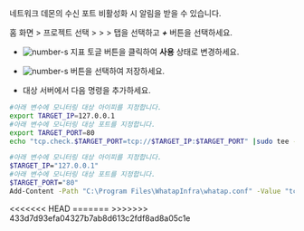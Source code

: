 네트워크 데몬의 수신 포트 비활성화 시 알림을 받을 수 있습니다.

홈 화면 &gt; 프로젝트 선택 &gt; <Cmdname sid="side_event" className="uitext" /> &gt; <Cmdname sid="side_eventSetting" className="uitext" /> &gt; <Cmdname sid="server" className="uitext" /> 탭을 선택하고 ***+*** <Cmdname sid="add_alert_setting" className="uitext" /> 버튼을 선택하세요.

<ImgLang img='server-adf-tcp-port.png' desc='TCP 포트'/>

* ![number-s](/img/number-01.png) <Cmdname sid="port" className="uitext" /> 지표 토글 버튼을 클릭하여 **사용** 상태로 변경하세요.

* ![number-s](/img/number-02.png) <Cmdname sid="save" className="uitext" /> 버튼을 선택하여 저장하세요.

* 대상 서버에서 다음 명령을 추가하세요. 

<Tabs groupId='server-user-script'>
<TabItem value="lxs" label="Linux Shell">

  ```bash title=SH
  #아래 변수에 모니터링 대상 아이피를 지정합니다.
  export TARGET_IP=127.0.0.1
  #아래 변수에 모니터링 대상 포트를 지정합니다.
  export TARGET_PORT=80
  echo "tcp.check.$TARGET_PORT=tcp://$TARGET_IP:$TARGET_PORT" |sudo tee -a /usr/whatap/infra/conf/whatap.conf
  ```

</TabItem>
<TabItem value="wps" label="Windows Powershell">

  ```bash title=SH
  #아래 변수에 모니터링 대상 아이피를 지정합니다.
  $TARGET_IP="127.0.0.1"
  #아래 변수에 모니터링 대상 포트를 지정합니다.
  $TARGET_PORT="80"
  Add-Content -Path "C:\Program Files\WhatapInfra\whatap.conf" -Value "tcp.check.${TARGET_PORT}=tcp://${TARGET_IP}:${TARGET_PORT}"
  ```

</TabItem>
<<<<<<< HEAD
</Tabs>
=======
  </Tabs>
>>>>>>> 433d7d93efa04327b7ab8d613c2fdf8ad8a05c1e


<TcpMulti /> 